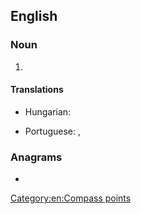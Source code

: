==English==

===Noun===
{{en-noun|-}}

# {{abbreviation of|en|south-southwest}}

====Translations====
{{trans-top|abbreviation of south-southwest}}
* Hungarian: {{t+|hu|D-DNy}}
{{trans-mid}}
* Portuguese: {{t|pt|SSO}}, {{t|pt|SSW}}
{{trans-bottom}}

===Anagrams===
* {{anagrams|en|a=ssw|S&Ws|SWS|SWs|WSS}}

[[Category:en:Compass points]]